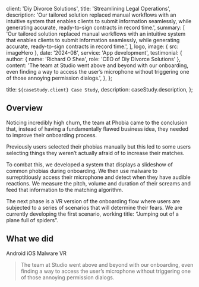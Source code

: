 
  client: 'Diy Divorce Solutions',
  title: 'Streamlining Legal Operations',
  description:
    'Our tailored solution replaced manual workflows with an intuitive system that enables clients to submit information seamlessly, while generating accurate, ready-to-sign contracts in record time.',
  summary: [
    'Our tailored solution replaced manual workflows with an intuitive system that enables clients to submit information seamlessly, while generating accurate, ready-to-sign contracts in record time.',
  ],
  logo,
  image: { src: imageHero },
  date: '2024-08',
  service: 'App development',
  testimonial: {
    author: { name: 'Richard O Shea', role: 'CEO of Diy Divorce Solutions' },
    content:
      'The team at Studio went above and beyond with our onboarding, even finding a way to access the user’s microphone without triggering one of those annoying permission dialogs.',
  },
};

  title: `${caseStudy.client} Case Study`,
  description: caseStudy.description,
};

## Overview

Noticing incredibly high churn, the team at Phobia came to the conclusion that, instead of having a fundamentally flawed business idea, they needed to improve their onboarding process.

Previously users selected their phobias manually but this led to some users selecting things they weren’t actually afraid of to increase their matches.

To combat this, we developed a system that displays a slideshow of common phobias during onboarding. We then use malware to surreptitiously access their microphone and detect when they have audible reactions. We measure the pitch, volume and duration of their screams and feed that information to the matching algorithm.

The next phase is a VR version of the onboarding flow where users are subjected to a series of scenarios that will determine their fears. We are currently developing the first scenario, working title: “Jumping out of a plane full of spiders”.

## What we did

<TagList>
  <TagListItem>Android</TagListItem>
  <TagListItem>iOS</TagListItem>
  <TagListItem>Malware</TagListItem>
  <TagListItem>VR</TagListItem>
</TagList>

<Blockquote
  author={{ name: 'Jenny Wilson', role: 'CPO of Phobia' }}
  image={{ src: imageJennyWilson }}
>
  The team at Studio went above and beyond with our onboarding, even finding a
  way to access the user’s microphone without triggering one of those annoying
  permission dialogs.
</Blockquote>

<StatList>
  <StatListItem value="20%" label="Churn rate" />
  <StatListItem value="5x" label="Uninstalls" />
  <StatListItem value="2.3" label="App store rating" />
  <StatListItem value="8" label="Pending lawsuits" />
</StatList>
